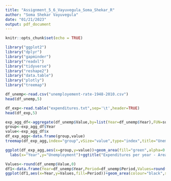 ```yaml
---
title: "Assignment_5_6_Vayuvegula_Soma_Shekar_R"
author: "Soma Shekar Vayuvegula"
date: "01/21/2023"
output: pdf_document
---
```


```r
knitr::opts_chunk$set(echo = TRUE)
```

```r
library("ggplot2")
library("dplyr")
library("gapminder")
library("readxl")
library("tidyverse")
library("reshape2")
library("data.table")
library("plotly")
library("treemap")

```

```r
df_unemp<-read.csv("unemployement-rate-1948-2010.csv")
head(df_unemp,5)

df_exp<-read.table("expenditures.txt",sep='\t',header=TRUE)
head(df_exp,5)
```

```r
exp_agg_df<-aggregate(df_unemp$Value,by=list(Year=df_unemp$Year),FUN=sum)
group<-exp_agg_df$Year
value<-exp_agg_df$x
df_exp_agg<-data.frame(group,value)
treemap(df_exp_agg,index="group",vSize="value",type="index",title="Unemployment between 1948-2010",fontsize.title = 12)
```

```r
ggplot(df_exp_agg,aes(x=group,y=value))+geom_area(fill="green",alpha=0.4)+
  labs(x="Year",y="Unemployment")+ggtitle("Expenditures per year - Area Map")
```

```r
Values<-round(df_unemp$Value,0)
df1<-data.frame(Year=df_unemp$Year,Period=df_unemp$Period,Values=round(df_unemp$Value,0))
ggplot(df1,aes(x=Year,y=Values,fill=Period))+geom_area(colour="black",size=0.2,alpha=0.8)+ggtitle("Unemployment Per Year - Stacked Area Chart")
```
